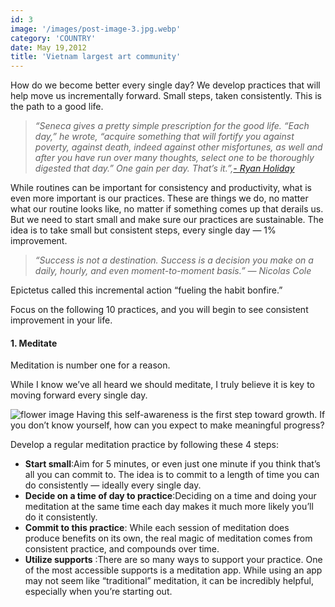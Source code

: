 ```yaml
---
id: 3
image: '/images/post-image-3.jpg.webp'
category: 'COUNTRY'
date: May 19,2012
title: 'Vietnam largest art community'
---
```


How do we become better every single day? We develop practices that will help move us incrementally forward. Small steps, taken consistently. This is the path to a good life.

> _“Seneca gives a pretty simple prescription for the good life. “Each day,” he wrote, “acquire something that will fortify you against poverty, against death, indeed against other misfortunes, as well and after you have run over many thoughts, select one to be thoroughly digested that day.” One gain per day. That’s it.”,[- Ryan Holiday](https://forge.medium.com/all-you-need-are-a-few-small-wins-every-day-f1a6d2bf9fb3)_

While routines can be important for consistency and productivity, what is even more important is our practices. These are things we do, no matter what our routine looks like, no matter if something comes up that derails us.
But we need to start small and make sure our practices are sustainable. The idea is to take small but consistent steps, every single day — 1% improvement.

> _“Success is not a destination. Success is a decision you make on a daily, hourly, and even moment-to-moment basis.” — Nicolas Cole_

Epictetus called this incremental action “fueling the habit bonfire.”

Focus on the following 10 practices, and you will begin to see consistent improvement in your life.

#### 1. Meditate

Meditation is number one for a reason.

While I know we’ve all heard we should meditate, I truly believe it is key to moving forward every single day.

![flower image]("images/post-3image.webp")
Having this self-awareness is the first step toward growth. If you don’t know yourself, how can you expect to make meaningful progress?

Develop a regular meditation practice by following these 4 steps:

- **Start small**:Aim for 5 minutes, or even just one minute if you think that’s all you can commit to. The idea is to commit to a length of time you can do consistently — ideally every single day.
- **Decide on a time of day to practice**:Deciding on a time and doing your meditation at the same time each day makes it much more likely you’ll do it consistently.
- **Commit to this practice**: While each session of meditation does produce benefits on its own, the real magic of meditation comes from consistent practice, and compounds over time.
- **Utilize supports** :There are so many ways to support your practice. One of the most accessible supports is a meditation app. While using an app may not seem like “traditional” meditation, it can be incredibly helpful, especially when you’re starting out.
